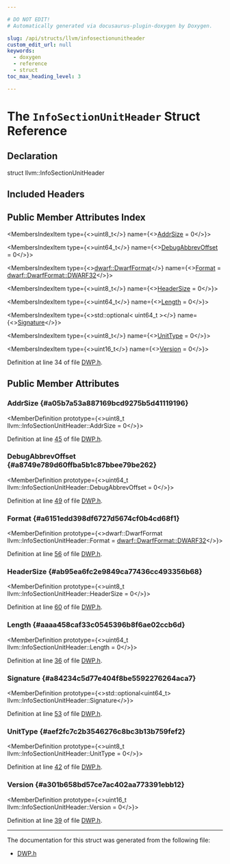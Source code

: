```yaml
---

# DO NOT EDIT!
# Automatically generated via docusaurus-plugin-doxygen by Doxygen.

slug: /api/structs/llvm/infosectionunitheader
custom_edit_url: null
keywords:
  - doxygen
  - reference
  - struct
toc_max_heading_level: 3

---
```





# The `InfoSectionUnitHeader` Struct Reference

<DoxygenPage pluginConfig={pluginConfig}>



## Declaration

<CodeBlock>struct llvm::InfoSectionUnitHeader</CodeBlock>

## Included Headers

<IncludesList>
<IncludesListItem
  filePath="llvm/DWP/DWP.h"
  permalink="/docs/api/files/include/include/llvm/include/llvm/dwp/dwp-h"
  isLocal="true" />
</IncludesList>

## Public Member Attributes Index

<MembersIndex>

<MembersIndexItem
  type={<>uint8&#95;t</>}
  name={<><a href="#a05b7a53a887169bcd9275b5d41119196">AddrSize</a> = 0</>}>
</MembersIndexItem>

<MembersIndexItem
  type={<>uint64&#95;t</>}
  name={<><a href="#a8749e789d60ffba5b1c87bbee79be262">DebugAbbrevOffset</a> = 0</>}>
</MembersIndexItem>

<MembersIndexItem
  type={<><a href="/docs/api/namespaces/llvm/dwarf/#a79a43a947d26afb3f2a388f2f7a3a8c8">dwarf::DwarfFormat</a></>}
  name={<><a href="#a6151edd398df6727d5674cf0b4cd68f1">Format</a> = <a href="/docs/api/namespaces/llvm/dwarf/#a79a43a947d26afb3f2a388f2f7a3a8c8a63265bb5719678b401b0abd0ed5ddd76">dwarf::DwarfFormat::DWARF32</a></>}>
</MembersIndexItem>

<MembersIndexItem
  type={<>uint8&#95;t</>}
  name={<><a href="#ab95ea6fc2e9849ca77436cc493356b68">HeaderSize</a> = 0</>}>
</MembersIndexItem>

<MembersIndexItem
  type={<>uint64&#95;t</>}
  name={<><a href="#aaaa458caf33c0545396b8f6ae02ccb6d">Length</a> = 0</>}>
</MembersIndexItem>

<MembersIndexItem
  type={<>std::optional&lt; uint64&#95;t &gt;</>}
  name={<><a href="#a84234c5d77e404f8be5592276264aca7">Signature</a></>}>
</MembersIndexItem>

<MembersIndexItem
  type={<>uint8&#95;t</>}
  name={<><a href="#aef2fc7c2b3546276c8bc3b13b759fef2">UnitType</a> = 0</>}>
</MembersIndexItem>

<MembersIndexItem
  type={<>uint16&#95;t</>}
  name={<><a href="#a301b658bd57ce7ac402aa773391ebb12">Version</a> = 0</>}>
</MembersIndexItem>

</MembersIndex>


Definition at line 34 of file <a href="/docs/api/files/include/include/llvm/include/llvm/dwp/dwp-h">DWP.h</a>.

<SectionDefinition>

## Public Member Attributes

### AddrSize {#a05b7a53a887169bcd9275b5d41119196}

<MemberDefinition
  prototype={<>uint8&#95;t llvm::InfoSectionUnitHeader::AddrSize = 0</>}>

Definition at line <a href="/docs/api/files/include/include/llvm/include/llvm/dwp/dwp-h/#l00045">45</a> of file <a href="/docs/api/files/include/include/llvm/include/llvm/dwp/dwp-h">DWP.h</a>.
</MemberDefinition>

### DebugAbbrevOffset {#a8749e789d60ffba5b1c87bbee79be262}

<MemberDefinition
  prototype={<>uint64&#95;t llvm::InfoSectionUnitHeader::DebugAbbrevOffset = 0</>}>

Definition at line <a href="/docs/api/files/include/include/llvm/include/llvm/dwp/dwp-h/#l00049">49</a> of file <a href="/docs/api/files/include/include/llvm/include/llvm/dwp/dwp-h">DWP.h</a>.
</MemberDefinition>

### Format {#a6151edd398df6727d5674cf0b4cd68f1}

<MemberDefinition
  prototype={<>dwarf::DwarfFormat llvm::InfoSectionUnitHeader::Format = <a href="/docs/api/namespaces/llvm/dwarf/#a79a43a947d26afb3f2a388f2f7a3a8c8a63265bb5719678b401b0abd0ed5ddd76">dwarf::DwarfFormat::DWARF32</a></>}>

Definition at line <a href="/docs/api/files/include/include/llvm/include/llvm/dwp/dwp-h/#l00056">56</a> of file <a href="/docs/api/files/include/include/llvm/include/llvm/dwp/dwp-h">DWP.h</a>.
</MemberDefinition>

### HeaderSize {#ab95ea6fc2e9849ca77436cc493356b68}

<MemberDefinition
  prototype={<>uint8&#95;t llvm::InfoSectionUnitHeader::HeaderSize = 0</>}>

Definition at line <a href="/docs/api/files/include/include/llvm/include/llvm/dwp/dwp-h/#l00060">60</a> of file <a href="/docs/api/files/include/include/llvm/include/llvm/dwp/dwp-h">DWP.h</a>.
</MemberDefinition>

### Length {#aaaa458caf33c0545396b8f6ae02ccb6d}

<MemberDefinition
  prototype={<>uint64&#95;t llvm::InfoSectionUnitHeader::Length = 0</>}>

Definition at line <a href="/docs/api/files/include/include/llvm/include/llvm/dwp/dwp-h/#l00036">36</a> of file <a href="/docs/api/files/include/include/llvm/include/llvm/dwp/dwp-h">DWP.h</a>.
</MemberDefinition>

### Signature {#a84234c5d77e404f8be5592276264aca7}

<MemberDefinition
  prototype={<>std::optional&lt;uint64&#95;t&gt; llvm::InfoSectionUnitHeader::Signature</>}>

Definition at line <a href="/docs/api/files/include/include/llvm/include/llvm/dwp/dwp-h/#l00053">53</a> of file <a href="/docs/api/files/include/include/llvm/include/llvm/dwp/dwp-h">DWP.h</a>.
</MemberDefinition>

### UnitType {#aef2fc7c2b3546276c8bc3b13b759fef2}

<MemberDefinition
  prototype={<>uint8&#95;t llvm::InfoSectionUnitHeader::UnitType = 0</>}>

Definition at line <a href="/docs/api/files/include/include/llvm/include/llvm/dwp/dwp-h/#l00042">42</a> of file <a href="/docs/api/files/include/include/llvm/include/llvm/dwp/dwp-h">DWP.h</a>.
</MemberDefinition>

### Version {#a301b658bd57ce7ac402aa773391ebb12}

<MemberDefinition
  prototype={<>uint16&#95;t llvm::InfoSectionUnitHeader::Version = 0</>}>

Definition at line <a href="/docs/api/files/include/include/llvm/include/llvm/dwp/dwp-h/#l00039">39</a> of file <a href="/docs/api/files/include/include/llvm/include/llvm/dwp/dwp-h">DWP.h</a>.
</MemberDefinition>

</SectionDefinition>

<hr/>

The documentation for this struct was generated from the following file:

<ul>
<li><a href="/docs/api/files/include/include/llvm/include/llvm/dwp/dwp-h">DWP.h</a></li>
</ul>

</DoxygenPage>
